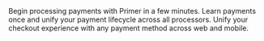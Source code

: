 <CardGroup cols={3}>
  <Card title="Getting Started" href="/docs/get-started" img="https://primer.io/docs/static/process-payments-964916c81703fe9386ed0877fce77061.png">
    Begin processing payments with Primer in a few minutes.
  </Card>

  <Card title="Connections" href="/docs/payments/primer-concepts" img="https://primer.io/docs/static/process-payments-964916c81703fe9386ed0877fce77061.png">
    Learn payments once and unify your payment lifecycle across all processors.
  </Card>

  <Card title="Knowledge Base" href="/docs/payments/universal-checkout/overview" img="https://primer.io/docs/static/universal-checkout-7ac66a8f535994022633e2d297a2a333.png">
    Unify your checkout experience with any payment method across web and mobile.
  </Card>
</CardGroup>

<CardGroup cols={3}>
  <Card title="API Reference" img="https://primer.io/docs/static/process-payments-964916c81703fe9386ed0877fce77061.png" />

  <Card title="SDKs" img="https://primer.io/docs/static/process-payments-964916c81703fe9386ed0877fce77061.png" />

  <Card title="Change logs" img="https://primer.io/docs/static/process-payments-964916c81703fe9386ed0877fce77061.png" />
</CardGroup>

###